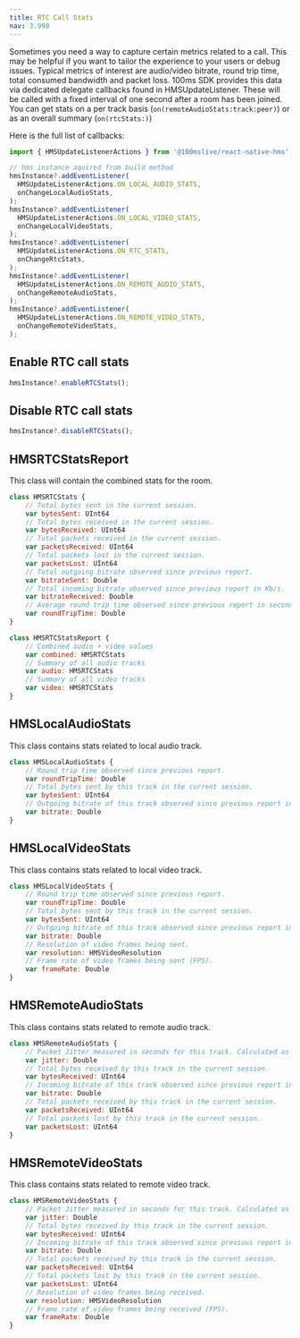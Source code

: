 ```yaml
---
title: RTC Call Stats
nav: 3.998
---
```


Sometimes you need a way to capture certain metrics related to a call. This may be helpful 
if you want to tailor the experience to your users or debug issues. Typical metrics of interest 
are audio/video bitrate, round trip time, total consumed bandwidth and packet loss. 100ms SDK 
provides this data via dedicated delegate callbacks found in HMSUpdateListener. These will be 
called with a fixed interval of one second after a room has been joined. You can get stats on a 
per track basis (`on(remoteAudioStats:track:peer)`) or as an overall summary (`on(rtcStats:)`)

Here is the full list of callbacks:

```js
import { HMSUpdateListenerActions } from '@100mslive/react-native-hms';

// hms instance aquired from build method
hmsInstance?.addEventListener(
  HMSUpdateListenerActions.ON_LOCAL_AUDIO_STATS,
  onChangeLocalAudioStats,
);
hmsInstance?.addEventListener(
  HMSUpdateListenerActions.ON_LOCAL_VIDEO_STATS,
  onChangeLocalVideoStats,
);
hmsInstance?.addEventListener(
  HMSUpdateListenerActions.ON_RTC_STATS,
  onChangeRtcStats,
);
hmsInstance?.addEventListener(
  HMSUpdateListenerActions.ON_REMOTE_AUDIO_STATS,
  onChangeRemoteAudioStats,
);
hmsInstance?.addEventListener(
  HMSUpdateListenerActions.ON_REMOTE_VIDEO_STATS,
  onChangeRemoteVideoStats,
);
```

## Enable RTC call stats
```js
hmsInstance?.enableRTCStats();
```

## Disable  RTC call stats
```js
hmsInstance?.disableRTCStats();
```

## HMSRTCStatsReport
This class will contain the combined stats for the room.
```js 
class HMSRTCStats {
    // Total bytes sent in the current session.
    var bytesSent: UInt64
    // Total bytes received in the current session.
    var bytesReceived: UInt64
    // Total packets received in the current session.
    var packetsReceived: UInt64
    // Total packets lost in the current session.
    var packetsLost: UInt64
    // Total outgoing bitrate observed since previous report.
    var bitrateSent: Double
    // Total incoming bitrate observed since previous report in Kb/s.
    var bitrateReceived: Double
    // Average round trip time observed since previous report in seconds.
    var roundTripTime: Double
}

class HMSRTCStatsReport {
    // Combined audio + video values
    var combined: HMSRTCStats
    // Summary of all audio tracks
    var audio: HMSRTCStats
    // Summary of all video tracks
    var video: HMSRTCStats
}
```

## HMSLocalAudioStats
This class contains stats related to local audio track.
```js
class HMSLocalAudioStats {
    // Round trip time observed since previous report.
    var roundTripTime: Double
    // Total bytes sent by this track in the current session.
    var bytesSent: UInt64
    // Outgoing bitrate of this track observed since previous report in Kb/s.
    var bitrate: Double
}
```

## HMSLocalVideoStats
This class contains stats related to local video track.
```js
class HMSLocalVideoStats {
    // Round trip time observed since previous report.
    var roundTripTime: Double
    // Total bytes sent by this track in the current session.
    var bytesSent: UInt64
    // Outgoing bitrate of this track observed since previous report in Kb/s.
    var bitrate: Double
    // Resolution of video frames being sent.
    var resolution: HMSVideoResolution
    // Frame rate of video frames being sent (FPS).
    var frameRate: Double
}
```
## HMSRemoteAudioStats
This class contains stats related to remote audio track.
```js
class HMSRemoteAudioStats {
    // Packet Jitter measured in seconds for this track. Calculated as defined in section 6.4.1. of RFC3550.
    var jitter: Double
    // Total bytes received by this track in the current session.
    var bytesReceived: UInt64
    // Incoming bitrate of this track observed since previous report in Kb/s.
    var bitrate: Double
    // Total packets received by this track in the current session.
    var packetsReceived: UInt64
    // Total packets lost by this track in the current session.
    var packetsLost: UInt64
}
```

## HMSRemoteVideoStats
This class contains stats related to remote video track.
```js
class HMSRemoteVideoStats {
    // Packet Jitter measured in seconds for this track. Calculated as defined in section 6.4.1. of RFC3550.
    var jitter: Double
    // Total bytes received by this track in the current session.
    var bytesReceived: UInt64
    // Incoming bitrate of this track observed since previous report in Kb/s.
    var bitrate: Double
    // Total packets received by this track in the current session.
    var packetsReceived: UInt64
    // Total packets lost by this track in the current session.
    var packetsLost: UInt64
    // Resolution of video frames being received.
    var resolution: HMSVideoResolution
    // Frame rate of video frames being received (FPS).
    var frameRate: Double
}
```